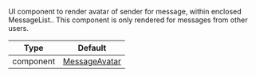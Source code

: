 UI component to render avatar of sender for message, within enclosed MessageList.. This component is only rendered for messages from other users.

| Type | Default |
| - | - |
| component | [MessageAvatar](/reactnative/ui-components/message-avatar) |
